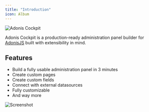 ```yaml
---
title: "Introduction"
icon: Album
---
```


![Adonis Cockpit](./assets/logo-horizontal.png)

Adonis Cockpit is a production-ready administration panel builder for [AdonisJS](https://adonisjs.com/) built with extensibility in mind.

## Features

- Build a fully usable administration panel in 3 minutes
- Create custom pages
- Create custom fields
- Connect with external datasources
- Fully customizable
- And way more

![Screenshot](./assets/screenshot.png)
